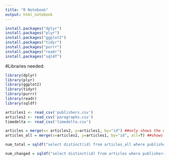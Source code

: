 ```yaml
---
title: "R Notebook"
output: html_notebook
---
```


```r
install.packages("dplyr")
install.packages("plyr")
install.packages("ggplot2")
install.packages("tidyr")
install.packages("purrr")
install.packages("readr")
install.packages("sqldf")
```

#Libraries needed:

```r
library(dplyr)
library(plyr)
library(ggplot2)
library(tidyr)
library(purrr)
library(readr)
library(sqldf)
```


```r
articles1 <- read_csv('publishers.csv')
articles2 <- read_csv('paragraphs.csv')
timedelta <- read_csv('timedelta.csv')

articles = merge(x= articles2, y=articles1, by="id") ##only shows the ones with change by default
articles_all = merge(x=articles2, y=articles1, by="id", all=T) ##shows all articles

num_total = sqldf("select distinct(id) from articles_all where publisher='Yahoo News'")

num_changed = sqldf("select distinct(id) from articles where publisher='Yahoo News' and (sentiment_1!=0 or sentiment_2!=0)") ##change publisher as needed


```